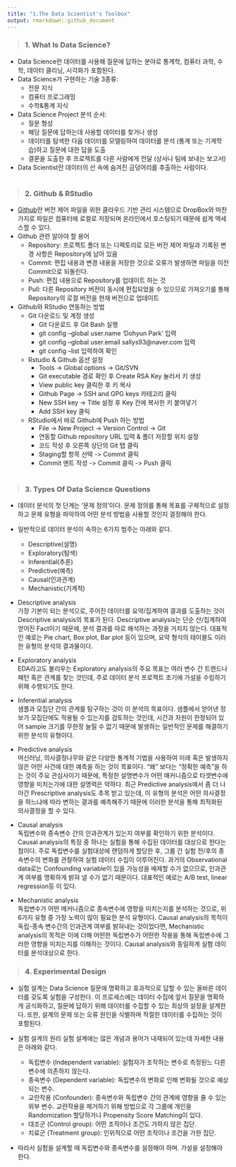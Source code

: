 ```yaml
---
title: "1.The Data Scientist's Toolbox"
output: rmarkdown::github_document
---
```

> ### 1. What Is Data Science?

* Data Science란 데이터를 사용해 질문에 답하는 분야로 통계학, 컴퓨터 과학, 수학, 데이터 클리닝, 시각화가 포함된다. 
* Data Science가 구현하는 기술 3종류:
  + 전문 지식 
  + 컴퓨터 프로그래밍
  + 수학&통계 지식  
* Data Science Project 분석 순서:
  + 질문 형성 
  + 해당 질문에 답하는데 사용할 데이터를 찾거나 생성
  + 데이터를 탐색한 다음 데이터를 모델링하여 데이터를 분석 (통계 또는 기계학습)하고 질문에 대한 답을 도출
  + 결론을 도출한 후 프로젝트를 다른 사람에게 전달 (상사나 팀에 보내는 보고서)
* Data Scientist란 데이터의 산 속에 숨겨진 금덩어리를 추출하는 사람이다.    
<br>    
                
> ### 2. Github & RStudio

* [Github](https://github.com/)란 버전 제어 파일을 위한 클라우드 기반 관리 시스템으로 DropBox와 마찬가지로 파일은 컴퓨터에 로컬로 저장되며 온라인에서 호스팅되기 때문에 쉽게 액세스할 수 있다. 
* Github 관련 알아야 할 용어 
  + Repository: 프로젝트 폴더 또는 디렉토리로 모든 버전 제어 파일과 기록된 변경 사항은 Repository에 남아 있음
  + Commit: 편집 내용과 변경 내용을 저장한 것으로 오류가 발생하면 파일을 이전 Commit으로 되돌린다.
  + Push: 편집 내용으로 Repository를 업데이트 하는 것
  + Pull: 다른 Repository 버전이 동시에 편집되었을 수 있으므로 가져오기를 통해 Repository의 로컬 버전을 현재 버전으로 업데이트  

* Github와 RStudio 연동하는 방법 
  + Git 다운로드 및 계정 생성
    + Git 다운로드 후 Git Bash 실행
    + git config --global user.name 'Dohyun Park' 입력
    + git config --global user.email sallys93@naver.com 입력
    + git config --list 입력하여 확인
  + Rstudio & Github 옵션 설정
    + Tools -> Global options -> Git/SVN 
    + Git executable 경로 확인 후 Create RSA Key 눌러서 키 생성
    + View public key 클릭한 후 키 복사 
    + Github Page -> SSH and GPG keys 카테고리 클릭
    + New SSH key -> Title 설정 후 Key 칸에 복사한 키 붙여넣기
    + Add SSH key 클릭
  + RStudio에서 바로 Github에 Push 하는 방법
    + File -> New Project -> Version Control -> Git
    + 연동할 Github repository URL 입력 & 폴더 저장할 위치 설정
    + 코드 작성 후 오른쪽 상단의 Git 탭 클릭 
    + Staging할 항목 선택 -> Commit 클릭 
    + Commit 멘트 작성 -> Commit 클릭 -> Push 클릭   
<br>    
    
> ### 3. Types Of Data Science Questions

* 데이터 분석의 첫 단계는 '문제 정의'이다. 문제 정의를 통해 목표를 구체적으로 설정하고 문제 유형을 파악하여 어떤 분석 방법을 사용할 것인지 결정해야 한다.

* 일반적으로 데이터 분석이 속하는 6가지 범주는 아래와 같다.
  + Descriptive(설명)
  + Exploratory(탐색)
  + Inferential(추론)
  + Predictive(예측)
  + Causal(인과관계)
  + Mechanistic(기계적)
  
* Descriptive analysis  
가장 기본이 되는 분석으로, 주어진 데이터를 요약/집계하여 결과를 도출하는 것이 Descriptive analysis의 목표가 된다. Descriptive analysis는 단순 산/집계하여 얻어진 Fact이기 때문에, 분석 결과를 따로 해석하는 과정을 거치지 않는다. 대표적인 예로는 Pie chart, Box plot, Bar plot 등이 있으며, 요약 형식의 테이블도 이러한 유형의 분석의 결과물이다. 

* Exploratory analysis  
EDA라고도 불리우는 Exploratory analysis의 주요 목표는 여러 변수 간 트렌드나 패턴 혹은 관계를 찾는 것인데, 주로 데이터 분석 프로젝트 초기에 가설을 수립하기 위해 수행되기도 한다.

* Inferential analysis  
샘플과 모집단 간의 관계를 탐구하는 것이 이 분석의 목표이다. 샘플에서 얻어낸 정보가 모집단에도 적용될 수 있는지를 검토하는 것인데, 시간과 자원이 한정되어 있어 sample 크기를 무한정 늘릴 수 없기 때문에 발생하는 일반적인 문제를 해결하기 위한 분석의 유형이다. 

* Predictive analysis  
머신러닝, 의사결정나무와 같은 다양한 통계적 기법을 사용하여 미래 혹은 발생하지 않은 어떤 사건에 대한 예측을 하는 것이 목표이다. "왜" 보다는 "정확한 예측"을 하는 것이 주요 관심사이기 때문에, 특정한 설명변수가 어떤 매커니즘으로 타겟변수에 영향을 미치는가에 대한 설명력은 약하다. 최근 Predictive analysis에서 좀 더 나아간 Prescriptive analysis도 추목 받고 있는데, 이 유형의 분석은 어떤 의사결정을 하느냐에 따라 변하는 결과를 예측해주기 때문에 이러한 분석을 통해 최적화된 의사결정을 할 수 있다. 

* Causal analysis  
독립변수와 종속변수 간의 인과관계가 있는지 여부를 확인하기 위한 분석이다. Causal analysis의 특징 중 하나는 실험을 통해 수집된 데이터를 대상으로 한다는 점이다. 주로 독립변수를 실험대상에 랜덤하게 할당한 후, 그룹 간 실험 전/후의 종속변수의 변화를 관찰하여 실험 데이터 수집이 이루어진다. 과거의 Observational data로는 Confounding variable이 있을 가능성을 배제할 수가 없으므로, 인과관계 여부를 명확하게 밝혀 낼 수가 없기 때문이다. 대표적인 예로는 A/B test, linear regression등 이 있다. 

* Mechanistic analysis  
독립변수가 어떤 메커니즘으로 종속변수에 영향을 미치는지를 분석하는 것으로, 위 6가지 유형 중 가장 노력이 많이 필요한 분석 유형이다. Causal analysis의 목적이 독립-종속 변수간의 인과관계 여부를 밝혀내는 것이었다면, Mechanistic analysis의 목적은 이에 더해 어떤한 독립변수가 어떤한 작용을 통해 독립변수에 그러한 영향을 미치는지를 이해하는 것이다. Causal analysis와 동일하게 실험 데이터를 분석대상으로 한다. 
<br>

> ### 4. Experimental Design

* 실험 설계는 Data Science 질문에 명확하고 효과적으로 답할 수 있는 올바른 데이터를 갖도록 실험을 구성한다. 이 프로세스에는 데이터 수집에 앞서 질문을 명확하게 공식화하고, 질문에 답하기 위해 데이터를 수집할 수 있는 최상의 설정을 설계한다. 또한, 설계의 문제 또는 오류 원인을 식별하며 적절한 데이터를 수집하는 것이 포함된다. 

* 실험 설계의 원리
실험 설계에는 많은 개념과 용어가 내재되어 있는데 자세한 내용은 아래와 같다.  
  + 독립변수 (Independent variable): 실험자가 조작하는 변수로 측정된느 다른 변수에 의존하지 않는다.
  + 종속변수 (Dependent variable): 독립변수의 변화로 인해 변화될 것으로 예상되는 변수.
  + 교란작용 (Confounder): 종속변수와 독립변수 간의 관계에 영향을 줄 수 있는 외부 변수. 교랸작용을 제거하기 위해 방법으로 각 그룹에 개인을 Randomization 할당하거나 Propensity Score Matching이 있다.  
  + 대조군 (Control group): 어떤 조작이나 조건도 가하지 않은 집단.
  + 치료군 (Treatment group): 인위적으로 어떤 조작이나 조건을 가한 집단.
  
* 따라서 실험을 설계할 때 독립변수와 종속변수를 설정해야 하며. 가설을 설정해야 한다.
<br>



    
    
    
